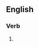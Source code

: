 ==English==

===Verb===
{{head|en|present participle}}

# {{present participle of|randomise|lang=en|nocat=1}}